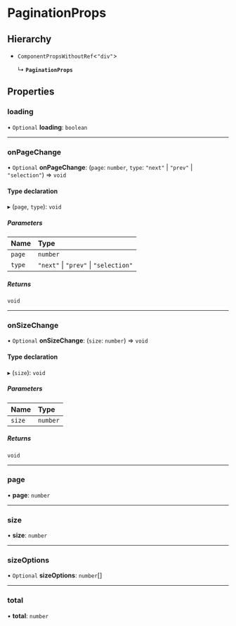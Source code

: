 # PaginationProps

## Hierarchy

- `ComponentPropsWithoutRef`\<`"div"`\>

  ↳ **`PaginationProps`**

## Properties

### loading

• `Optional` **loading**: `boolean`

---

### onPageChange

• `Optional` **onPageChange**: (`page`: `number`, `type`: `"next"` \| `"prev"` \| `"selection"`) => `void`

#### Type declaration

▸ (`page`, `type`): `void`

##### Parameters

| Name   | Type                                  |
| :----- | :------------------------------------ |
| `page` | `number`                              |
| `type` | `"next"` \| `"prev"` \| `"selection"` |

##### Returns

`void`

---

### onSizeChange

• `Optional` **onSizeChange**: (`size`: `number`) => `void`

#### Type declaration

▸ (`size`): `void`

##### Parameters

| Name   | Type     |
| :----- | :------- |
| `size` | `number` |

##### Returns

`void`

---

### page

• **page**: `number`

---

### size

• **size**: `number`

---

### sizeOptions

• `Optional` **sizeOptions**: `number`[]

---

### total

• **total**: `number`
